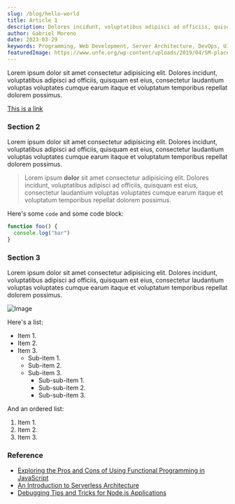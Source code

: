 ```yaml
---
slug: /blog/hello-world
title: Article 1
description: Dolores incidunt, voluptatibus adipisci ad officiis, quisquam est eius, consectetur laudantium voluptas.
author: Gabriel Moreno
date: 2023-03-29
keywords: Programming, Web Development, Server Architecture, DevOps, UI/UX Design
featuredImage: https://www.unfe.org/wp-content/uploads/2019/04/SM-placeholder.png
---
```


Lorem ipsum dolor sit amet consectetur adipisicing elit. Dolores incidunt, voluptatibus adipisci ad officiis, quisquam est eius, consectetur laudantium voluptas voluptates cumque earum itaque et voluptatum temporibus repellat dolorem possimus.

[This is a link](https://example.com/)

### Section 2

Lorem ipsum dolor sit amet consectetur adipisicing elit. Dolores incidunt, voluptatibus adipisci ad officiis, quisquam est eius, consectetur laudantium voluptas voluptates cumque earum itaque et voluptatum temporibus repellat dolorem possimus.

> Lorem ipsum **dolor** sit amet consectetur adipisicing elit. Dolores incidunt, voluptatibus adipisci ad officiis, quisquam est eius, consectetur laudantium voluptas voluptates cumque earum itaque et voluptatum temporibus repellat dolorem possimus.

Here's some `code` and some code block:

```js
function foo() {
  console.log("bar")
}
```

### Section 3

Lorem ipsum dolor sit amet consectetur adipisicing elit. Dolores incidunt, voluptatibus adipisci ad officiis, quisquam est eius, consectetur laudantium voluptas voluptates cumque earum itaque et voluptatum temporibus repellat dolorem possimus.

![Image](https://www.unfe.org/wp-content/uploads/2019/04/SM-placeholder.png)

Here's a list:

- Item 1.
- Item 2.
- Item 3.
  - Sub-item 1.
  - Sub-item 2.
  - Sub-item 3.
    - Sub-sub-item 1.
    - Sub-sub-item 2.
    - Sub-sub-item 3.

And an ordered list:

1. Item 1.
2. Item 2.
3. Item 3.

### Reference

- [Exploring the Pros and Cons of Using Functional Programming in JavaScript](https://example.com/functional-programming-web-dev)
- [An Introduction to Serverless Architecture](https://example.com/serverless-architecture-intro)
- [Debugging Tips and Tricks for Node.js Applications](https://example.com/debugging-tips-nodejs)
